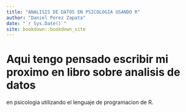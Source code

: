 ```yaml
--- 
title: "ANALISIS DE DATOS EN PSICOLOGIA USANDO R"
author: "Daniel Perez Zapata"
date: "`r Sys.Date()`"
site: bookdown::bookdown_site
---
```


# Aqui tengo pensado escribir mi proximo en libro sobre analisis de datos
en psicologia utilizando el lenguaje de programacion de R.

